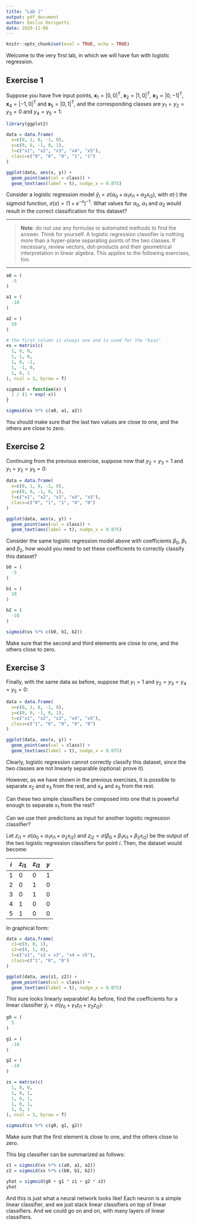 ```yaml
---
title: "Lab 1"
output: pdf_document
author: Emilio Dorigatti
date: 2020-11-06
---
```


```r
knitr::opts_chunk$set(eval = TRUE, echo = TRUE)
```

Welcome to the very first lab, in which we will have fun with logistic regression.

## Exercise 1

Suppose you have five input points, $\textbf{x}_1=|0,0|^T$, $\textbf{x}_2=|1,0|^T$, $\textbf{x}_3=|0,-1|^T$, $\textbf{x}_4=|-1,0|^T$ and $\textbf{x}_5=|0,1|^T$, and the corresponding classes are $y_1=y_2=y_3=0$ and $y_4=y_5=1$:


```r
library(ggplot2)

data = data.frame(
  x=c(0, 1, 0, -1, 0),
  y=c(0, 0, -1, 0, 1),
  t=c("x1", "x2", "x3", "x4", "x5"),
  class=c("0", "0", "0", "1", "1")
)

ggplot(data, aes(x, y)) +
  geom_point(aes(col = class)) +
  geom_text(aes(label = t), nudge_x = 0.075)
```

Consider a logistic regression model $\hat{y}_i=\sigma\left(\alpha_0+\alpha_1x_{i1}+\alpha_2x_{i2}\right)$, with $\sigma(\cdot)$ the sigmoid function, $\sigma(x)=\left(1+e^{-x}\right)^{-1}$. What values for $\alpha_0$, $\alpha_1$ and $\alpha_2$ would result in the correct classification for this dataset?

***

> **Note**: do not use any formulas or automated methods to find the answer. Think for yourself. A logistic regression classifier is nothing more than a hyper-plane separating points of the two classes. If necessary, review vectors, dot-products and their geometrical interpretation in linear algebra. This applies to the following exercises, too.

***

```r
a0 = (
  -5
)

a1 = (
  -10
)

a2 = (
  10
)

# the first column is always one and is used for the "bias"
xs = matrix(c(
  1, 0, 0,
  1, 1, 0,
  1, 0, -1,
  1, -1, 0,
  1, 0, 1
), ncol = 3, byrow = T)

sigmoid = function(x) {
  1 / (1 + exp(-x))
}

sigmoid(xs %*% c(a0, a1, a2))
```

You should make sure that the last two values are close to one, and the others are close to zero.

## Exercise 2

Continuing from the previous exercise, suppose now that $y_2=y_3=1$ and $y_1=y_2=y_5=0$:

```r
data = data.frame(
  x=c(0, 1, 0, -1, 0),
  y=c(0, 0, -1, 0, 1),
  t=c("x1", "x2", "x3", "x4", "x5"),
  class=c("0", "1", "1", "0", "0")
)

ggplot(data, aes(x, y)) +
  geom_point(aes(col = class)) +
  geom_text(aes(label = t), nudge_x = 0.075)
```

Consider the same logistic regression model above with coefficients $\beta_0$, $\beta_1$ and $\beta_2$, how would you need to set these coefficients to correctly classify this dataset?

```r
b0 = (
  -5
)

b1 = (
  10
)

b2 = (
  -10
)

sigmoid(xs %*% c(b0, b1, b2))
```

Make sure that the second and third elements are close to one, and the others close to zero.

## Exercise 3

Finally, with the same data as before, suppose that $y_1=1$ and $y_2=y_3=y_4=y_5=0$:

```r
data = data.frame(
  x=c(0, 1, 0, -1, 0),
  y=c(0, 0, -1, 0, 1),
  t=c("x1", "x2", "x3", "x4", "x5"),
  class=c("1", "0", "0", "0", "0")
)

ggplot(data, aes(x, y)) +
  geom_point(aes(col = class)) +
  geom_text(aes(label = t), nudge_x = 0.075)
```

Clearly, logistic regression cannot correctly classify this dataset, since the two classes are not linearly separable (optional: prove it).

However, as we have shown in the previous exercises, it is possible to separate $x_2$ and $x_3$ from the rest, and $x_4$ and $x_5$ from the rest.

Can these two simple classifiers be composed into one that is powerful enough to separate $x_1$ from the rest?

Can we use their predictions as input for another logistic regression classifier?

Let $z_{i1}=\sigma(\alpha_0+\alpha_1x_{i1}+\alpha_2x_{i2})$ and $z_{i2}=\sigma(\beta_0+\beta_1x_{i1}+\beta_2x_{i2})$ be the output of the two logistic regression classifiers for point $i$. Then, the dataset would become:

| $i$ | $z_{i1}$ | $z_{i2}$ | $y$ |
|-----+----------+----------+-----|
| $1$ |        0 |        0 |   1 |
| $2$ |        0 |        1 |   0 |
| $3$ |        0 |        1 |   0 |
| $4$ |        1 |        0 |   0 |
| $5$ |        1 |        0 |   0 |

In graphical form:

```r
data = data.frame(
  z1=c(0, 0, 1),
  z2=c(0, 1, 0),
  t=c("x1", "x2 = x3", "x4 = x5"),
  class=c("1", "0", "0")
)

ggplot(data, aes(z1, z2)) +
  geom_point(aes(col = class)) +
  geom_text(aes(label = t), nudge_x = 0.075)
```

This sure looks linearly separable! As before, find the coefficients for a linear classifier $\hat{y}_i=\sigma\left(\gamma_0+\gamma_1z_{i1}+\gamma_2z_{i2}\right)$:

```r
g0 = (
  5
)

g1 = (
  -10
)

g2 = (
  -10
)

zs = matrix(c(
  1, 0, 0,
  1, 0, 1,
  1, 0, 1,
  1, 0, 1,
  1, 0, 1
), ncol = 3, byrow = T)

sigmoid(zs %*% c(g0, g1, g2))
```

Make sure that the first element is close to one, and the others close to zero.

This big classifier can be summarized as follows:

```r
z1 = sigmoid(xs %*% c(a0, a1, a2))
z2 = sigmoid(xs %*% c(b0, b1, b2))

yhat = sigmoid(g0 + g1 * z1 + g2 * z2)
yhat
```

And this is just what a neural network looks like! Each neuron is a simple linear classifier, and we just stack linear classifiers on top of linear classifiers. And we could go on and on, with many layers of linear classifiers.

